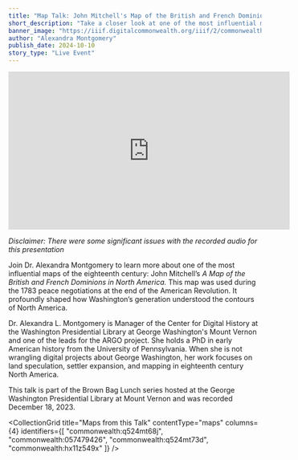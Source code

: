 ```yaml
---
title: "Map Talk: John Mitchell's Map of the British and French Dominions in North America"
short_description: "Take a closer look at one of the most influential maps of the eighteenth century"
banner_image: "https://iiif.digitalcommonwealth.org/iiif/2/commonwealth:w950bk11s/22568,11898,5024,3362/pct:50/0/default.jpg"
author: "Alexandra Montgomery"
publish_date: 2024-10-10
story_type: "Live Event"
---
```


<iframe width="560" height="315" src="https://www.youtube.com/embed/FNrqXsCVuHk?si=36Uty51MDzDt1lxf" title="YouTube video player" frameborder="0" allow="accelerometer; autoplay; clipboard-write; encrypted-media; gyroscope; picture-in-picture; web-share" referrerpolicy="strict-origin-when-cross-origin" allowfullscreen></iframe>

*Disclaimer: There were some significant issues with the recorded audio for this presentation*

Join Dr. Alexandra Montgomery to learn more about one of the most influential maps of the eighteenth century: John Mitchell’s *A Map of the British and French Dominions in North America.* This map was used during the 1783 peace negotiations at the end of the American Revolution. It profoundly shaped how Washington’s generation understood the contours of North America.

Dr. Alexandra L. Montgomery is Manager of the Center for Digital History at the Washington Presidential Library at George Washington's Mount Vernon and one of the leads for the ARGO project. She holds a PhD in early American history from the University of Pennsylvania. When she is not wrangling digital projects about George Washington, her work focuses on land speculation, settler expansion, and mapping in eighteenth century North America.

This talk is part of the Brown Bag Lunch series hosted at the George Washington Presidential Library at Mount Vernon and was recorded December 18, 2023.

<CollectionGrid
    title="Maps from this Talk"
    contentType="maps"
    columns={4}
    identifiers={[
        "commonwealth:q524mt68j",
        "commonwealth:057479426",
        "commonwealth:q524mt73d",
        "commonwealth:hx11z549x"
    ]}
/>